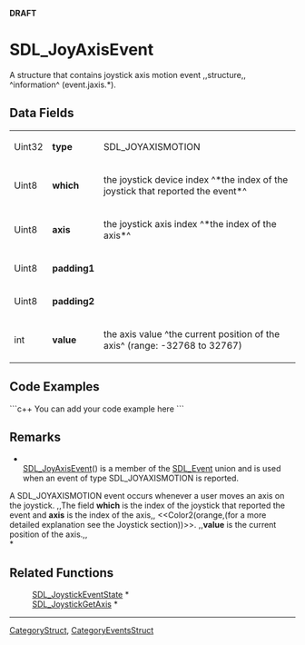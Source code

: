 <!-- pragma section-numbers off -->
<!-- pragma disable-camelcase -->
'''DRAFT'''

= SDL_JoyAxisEvent =
A structure that contains joystick axis motion event ,,structure,, ^information^ (event.jaxis.*).


== Data Fields ==
{|
|Uint32
|'''type'''
|SDL_JOYAXISMOTION
|-
|Uint8
|'''which'''
|the joystick device index ^*the index of the joystick that reported the event*^
|-
|Uint8
|'''axis'''
|the joystick axis index ^*the index of the axis*^
|-
|Uint8
|'''padding1'''
|
|-
|Uint8
|'''padding2'''
|
|-
|int
|'''value'''
|the axis value ^the current position of the axis^ (range: -32768 to 32767)
|}

== Code Examples ==
```c++
You can add your code example here
```

== Remarks ==
*<br/>[[SDL_JoyAxisEvent]]() is a member of the [[SDL_Event]] union and is used when an event of type SDL_JOYAXISMOTION is reported.

A SDL_JOYAXISMOTION event occurs whenever a user moves an axis on the joystick. ,,The field '''which''' is the index of the joystick that reported the event and '''axis''' is the index of the axis,, <<Color2(orange,(for a more detailed explanation see the Joystick section))>>. ,,'''value''' is the current position of the axis.,, <br/>*

== Related Functions ==
:[[SDL_JoystickEventState]] *
:[[SDL_JoystickGetAxis]] *

----
[[CategoryStruct]], [[CategoryEventsStruct]]
